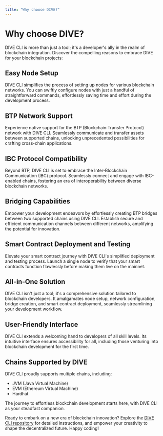 ```yaml
---
title: "Why choose DIVE?"
---
```


# Why choose DIVE?

DIVE CLI is more than just a tool; it's a developer's ally in the realm of blockchain integration. Discover the compelling reasons to embrace DIVE for your blockchain projects:

## Easy Node Setup

DIVE CLI simplifies the process of setting up nodes for various blockchain networks. You can swiftly configure nodes with just a handful of straightforward commands, effortlessly saving time and effort during the development process.

## BTP Network Support

Experience native support for the BTP (Blockchain Transfer Protocol) network with DIVE CLI. Seamlessly communicate and transfer assets between supported chains, unlocking unprecedented possibilities for crafting cross-chain applications.

## IBC Protocol Compatibility

Beyond BTP, DIVE CLI is set to embrace the Inter-Blockchain Communication (IBC) protocol. Seamlessly connect and engage with IBC-enabled chains, fostering an era of interoperability between diverse blockchain networks.

## Bridging Capabilities

Empower your development endeavors by effortlessly creating BTP bridges between two supported chains using DIVE CLI. Establish secure and efficient communication channels between different networks, amplifying the potential for innovation.

## Smart Contract Deployment and Testing

Elevate your smart contract journey with DIVE CLI's simplified deployment and testing process. Launch a single node to verify that your smart contracts function flawlessly before making them live on the mainnet.

## All-in-One Solution

DIVE CLI isn't just a tool; it's a comprehensive solution tailored to blockchain developers. It amalgamates node setup, network configuration, bridge creation, and smart contract deployment, seamlessly streamlining your development workflow.

## User-Friendly Interface

DIVE CLI extends a welcoming hand to developers of all skill levels. Its intuitive interface ensures accessibility for all, including those venturing into blockchain development for the first time.

## Chains Supported by DIVE

DIVE CLI proudly supports multiple chains, including:

- JVM (Java Virtual Machine)
- EVM (Ethereum Virtual Machine)
- Hardhat

The journey to effortless blockchain development starts here, with DIVE CLI as your steadfast companion.

Ready to embark on a new era of blockchain innovation? Explore the [DIVE CLI repository](link) for detailed instructions, and empower your creativity to shape the decentralized future. Happy coding!
